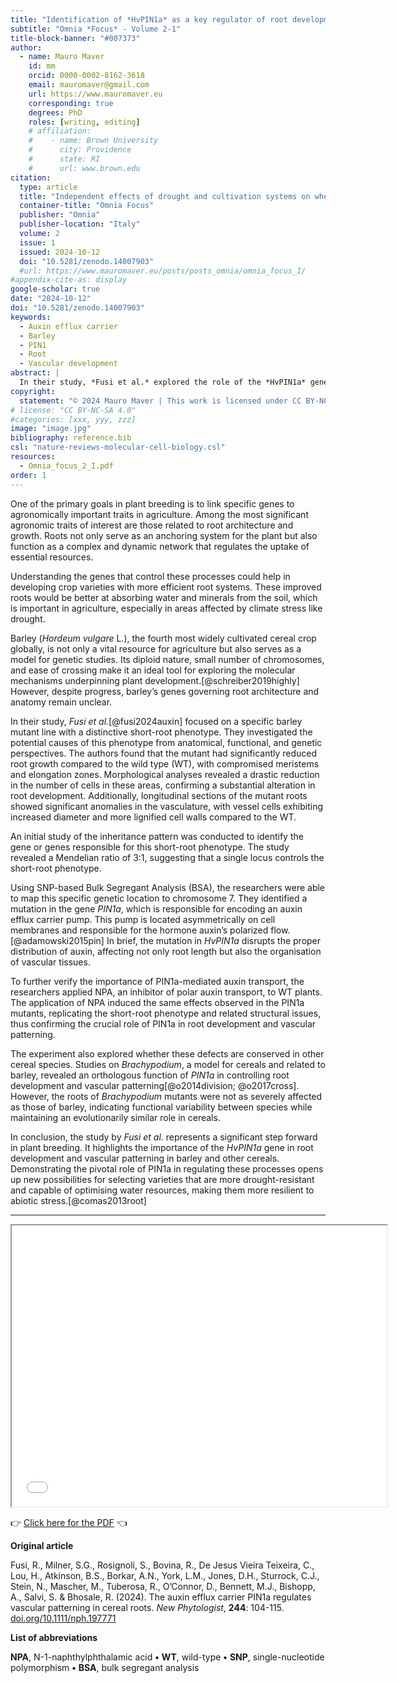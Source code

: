 ```yaml
---
title: "Identification of *HvPIN1a* as a key regulator of root development and vascular patterning in barley"
subtitle: "Omnia *Focus* - Volume 2-1"
title-block-banner: "#007373"
author:
  - name: Mauro Maver
    id: mm
    orcid: 0000-0002-8162-3618
    email: mauromaver@gmail.com
    url: https://www.mauromaver.eu
    corresponding: true
    degrees: PhD
    roles: [writing, editing]
    # affiliation: 
    #    - name: Brown University
    #      city: Providence
    #      state: RI
    #      url: www.brown.edu
citation:
  type: article
  title: "Independent effects of drought and cultivation systems on wheat: insights from the trait space concept"
  container-title: "Omnia Focus"
  publisher: "Omnia"
  publisher-location: "Italy"
  volume: 2
  issue: 1
  issued: 2024-10-12
  doi: "10.5281/zenodo.14007903"
  #url: https://www.mauromaver.eu/posts/posts_omnia/omnia_focus_I/
#appendix-cite-as: display
google-scholar: true
date: "2024-10-12"
doi: "10.5281/zenodo.14007903"
keywords:
  - Auxin efflux carrier
  - Barley
  - PIN1
  - Root
  - Vascular development
abstract: |
  In their study, *Fusi et al.* explored the role of the *HvPIN1a* gene in regulating root development and vascular patterning in barley, linking its mutation to impaired auxin transport and reduced root growth. The findings offer insights into breeding drought-resistant cereal varieties with more efficient water and nutrient uptake.
copyright:
  statement: "© 2024 Mauro Maver | This work is licensed under CC BY-NC-SA 4.0"
# license: "CC BY-NC-SA 4.0"
#categories: [xxx, yyy, zzz]
image: "image.jpg"
bibliography: reference.bib
csl: "nature-reviews-molecular-cell-biology.csl"
resources: 
  - Omnia_focus_2_I.pdf
order: 1
---
```


::: drop-cap
One of the primary goals in plant breeding is to link specific genes to agronomically important traits in agriculture. Among the most significant agronomic traits of interest are those related to root architecture and growth. Roots not only serve as an anchoring system for the plant but also function as a complex and dynamic network that regulates the uptake of essential resources.
:::

Understanding the genes that control these processes could help in developing crop varieties with more efficient root systems. These improved roots would be better at absorbing water and minerals from the soil, which is important in agriculture, especially in areas affected by climate stress like drought.

Barley (*Hordeum vulgare* L.), the fourth most widely cultivated cereal crop globally, is not only a vital resource for agriculture but also serves as a model for genetic studies. Its diploid nature, small number of chromosomes, and ease of crossing make it an ideal tool for exploring the molecular mechanisms underpinning plant development.[@schreiber2019highly] However, despite progress, barley's genes governing root architecture and anatomy remain unclear.

In their study, *Fusi et al.*[@fusi2024auxin] focused on a specific barley mutant line with a distinctive short-root phenotype. They investigated the potential causes of this phenotype from anatomical, functional, and genetic perspectives. The authors found that the mutant had significantly reduced root growth compared to the wild type (WT), with compromised meristems and elongation zones. Morphological analyses revealed a drastic reduction in the number of cells in these areas, confirming a substantial alteration in root development. Additionally, longitudinal sections of the mutant roots showed significant anomalies in the vasculature, with vessel cells exhibiting increased diameter and more lignified cell walls compared to the WT.

An initial study of the inheritance pattern was conducted to identify the gene or genes responsible for this short-root phenotype. The study revealed a Mendelian ratio of 3:1, suggesting that a single locus controls the short-root phenotype.

Using SNP-based Bulk Segregant Analysis (BSA), the researchers were able to map this specific genetic location to chromosome 7. They identified a mutation in the gene *PIN1a*, which is responsible for encoding an auxin efflux carrier pump. This pump is located asymmetrically on cell membranes and responsible for the hormone auxin's polarized flow.[@adamowski2015pin] In brief, the mutation in *HvPIN1a* disrupts the proper distribution of auxin, affecting not only root length but also the organisation of vascular tissues.

To further verify the importance of PIN1a-mediated auxin transport, the researchers applied NPA, an inhibitor of polar auxin transport, to WT plants. The application of NPA induced the same effects observed in the PIN1a mutants, replicating the short-root phenotype and related structural issues, thus confirming the crucial role of PIN1a in root development and vascular patterning.

The experiment also explored whether these defects are conserved in other cereal species. Studies on *Brachypodium*, a model for cereals and related to barley, revealed an orthologous function of *PIN1a* in controlling root development and vascular patterning[@o2014division; @o2017cross]. However, the roots of *Brachypodium* mutants were not as severely affected as those of barley, indicating functional variability between species while maintaining an evolutionarily similar role in cereals.

In conclusion, the study by *Fusi et al.* represents a significant step forward in plant breeding. It highlights the importance of the *HvPIN1a* gene in root development and vascular patterning in barley and other cereals. Demonstrating the pivotal role of PIN1a in regulating these processes opens up new possibilities for selecting varieties that are more drought-resistant and capable of optimising water resources, making them more resilient to abiotic stress.[@comas2013root]

------------------------------------------------------------------------

::: {style="text-align: center"}
<iframe width="600" height="450" src="Omnia_focus_2_I.pdf">

</iframe>
:::

::: PDF
👉 [Click here for the PDF](Omnia_focus_2_I.pdf "Here you can download the PDF version") 👈
:::

::: {.callout-note appearance="minimal"}
**Original article**

Fusi, R., Milner, S.G., Rosignoli, S., Bovina, R., De Jesus Vieira Teixeira, C., Lou, H., Atkinson, B.S., Borkar, A.N., York, L.M., Jones, D.H., Sturrock, C.J., Stein, N., Mascher, M., Tuberosa, R., O'Connor, D., Bennett, M.J., Bishopp, A., Salvi, S. & Bhosale, R. (2024). The auxin efflux carrier PIN1a regulates vascular patterning in cereal roots. *New Phytologist*, **244**: 104-115. [doi.org/10.1111/nph.197771](https://doi.org/10.1111/nph.19777)

**List of abbreviations**

**NPA**, N-1-naphthylphthalamic acid **•** **WT**, wild-type **•** **SNP**, single-nucleotide polymorphism **•** **BSA**, bulk segregant analysis
:::

